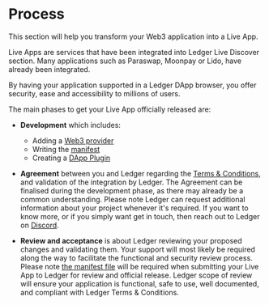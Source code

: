 # Process

This section will help you transform your Web3 application into a Live App.

Live Apps are services that have been integrated into Ledger Live Discover section. Many applications such as Paraswap, Moonpay or Lido, have already been integrated. 

By having your application supported in a Ledger DApp browser, you offer security, ease and accessibility to millions of users.

The main phases to get your Live App officially released are:

- **Development** which includes:
  - Adding a [Web3 provider](./dapp-customisation/)
  - Writing the [manifest](./manifest/)
  - Creating a [DApp Plugin](./embedded-plugin/plugin/)
 
- **Agreement** between you and Ledger regarding the [Terms & Conditions](https://shop.ledger.com/pages/ledger-live-integration-terms-and-conditions), and validation of the integration by Ledger. The Agreement can be finalised during the development phase, as there may already be a common understanding. Please note Ledger can request additional information about your project whenever it's required. If you want to know more, or if you simply want get in touch, then reach out to Ledger on [Discord](https://developers.ledger.com/discord/).

- **Review and acceptance** is about Ledger reviewing your proposed changes and validating them. Your support will most likely be required along the way to facilitate the functional and security review process. Please note [the manifest file](./manifest/) will be required when submitting your Live App to Ledger for review and official release. 
Ledger scope of review will ensure your application is functional, safe to use, well documented, and compliant with Ledger Terms & Conditions.

